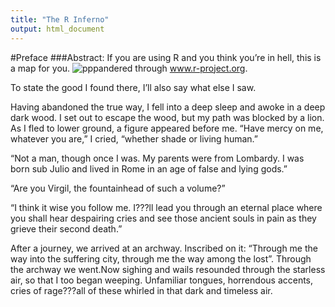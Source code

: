 ```yaml
---
title: "The R Inferno"
output: html_document
---
```


#Preface
###Abstract: If you are using R and you think you're in hell, this is a map for you.
<img src="http://www.supercoloring.com/sites/default/files/styles/coloring_medium/public/coloring-image-files/letter-w.jpg" alt="ppp" style="max-height:100px;">andered through [www.r-project.org](http://www.r-project.org).

To state the good I found there, I'll also say what else I saw.

Having abandoned the true way, I fell into a deep sleep and awoke in a deep dark wood. I set out to escape the wood, but my path was blocked by a lion. As I fled to lower ground, a figure appeared before me. "Have mercy on me, whatever you are," I cried, "whether shade or living human."

"Not a man, though once I was. My parents were from Lombardy. I was born sub Julio and lived in Rome in an age of false and lying gods."

"Are you Virgil, the fountainhead of such a volume?"

"I think it wise you follow me. I???ll lead you through an eternal place where you shall hear despairing cries and see those ancient souls in pain as they grieve their second death."

After a journey, we arrived at an archway. Inscribed on it: "Through me the way into the suffering city, through me the way among the lost". Through the archway we went.Now sighing and wails resounded through the starless air, so that I too began weeping. Unfamiliar tongues, horrendous accents, cries of rage???all of these whirled in that dark and timeless air.

